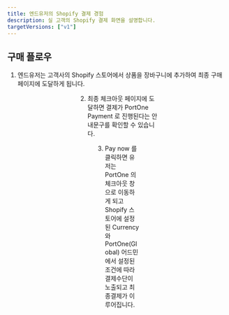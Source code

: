 ```yaml
---
title: 엔드유저의 Shopify 결제 경험
description: 실 고객의 Shopify 결제 화면을 설명합니다.
targetVersions: ["v1"]
---
```



## 구매 플로우

1. 엔드유저는 고객사의 Shopify 스토어에서 상품을 장바구니에 추가하여 최종 구매페이지에 도달하게 됩니다.

<Figure src="https://github.com/portone-io/developers.portone.io/assets/85064711/8fe812a3-e8df-4858-83e0-a5f779409ed2" />

<Figure src="https://github.com/portone-io/developers.portone.io/assets/85064711/6b1d6a0a-29a5-4a26-b289-97427b362039" />

<Figure src="https://github.com/portone-io/developers.portone.io/assets/85064711/e537306d-7af5-4ecf-a1b8-3e89f01c263a" />

<Figure src="https://github.com/portone-io/developers.portone.io/assets/85064711/11a8f8fb-0849-4fe9-88c4-56f929eb17c0" />

2. 최종 체크아웃 페이지에 도달하면 결제가 PortOne Payment 로 진행된다는 안내문구를 확인할 수 있습니다.

<Figure src="https://github.com/portone-io/developers.portone.io/assets/85064711/b2db8739-7f78-4173-aadd-b69798c1f2c4" />

3. Pay now 를 클릭하면 유저는 PortOne 의 체크아웃 창으로 이동하게 되고
   Shopify 스토어에 설정된 Currency 와 PortOne(Global) 어드민에서 설정된 조건에 따라 결제수단이 노출되고 최종결제가 이루어집니다.

<Figure src="https://github.com/portone-io/developers.portone.io/assets/85064711/2abbcb1c-0f75-42b0-a849-4f4290562024" />
